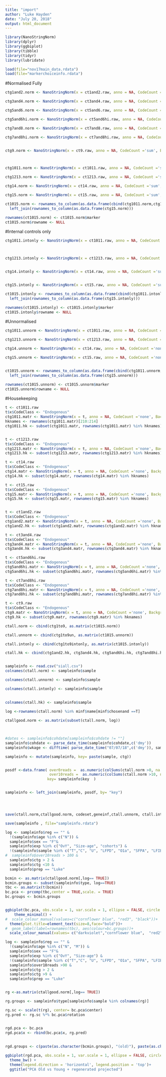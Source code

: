 ```yaml
---
title: "import"
author: "Luke Hayden"
date: "July 20, 2018"
output: html_document
---
```




```r
library(NanoStringNorm)
library(dplyr)
library(ggbiplot)
library(tibble)
library(tidyr)
library(lubridate)
````



```r


load(file="nov17main_data.rdata")
load(file="markerchoiceinfo.rdata")

````


#Normalised Fully



```r

ctg1and2.norm <- NanoStringNorm(x = ct1and2.raw, anno = NA, CodeCount ='sum', Background ="mean", SampleContent ='housekeeping.sum', round.values = FALSE, take.log = FALSE,return.matrix.of.endogenous.probes = TRUE);

ctg3and4.norm <- NanoStringNorm(x = ct3and4.raw, anno = NA, CodeCount ='sum', Background ="mean", SampleContent ='housekeeping.sum', round.values = FALSE, take.log = FALSE,return.matrix.of.endogenous.probes = TRUE);

ctg5and6.norm <- NanoStringNorm(x = ct5and6.raw, anno = NA, CodeCount ='sum', Background ="mean", SampleContent ='housekeeping.sum', round.values = FALSE, take.log = FALSE,return.matrix.of.endogenous.probes = TRUE);

ctg5and6hi.norm <- NanoStringNorm(x = ct5and6hi.raw, anno = NA, CodeCount ='sum', Background ="mean", SampleContent ='housekeeping.sum', round.values = FALSE, take.log = FALSE,return.matrix.of.endogenous.probes = TRUE);

ctg7and8.norm <- NanoStringNorm(x = ct7and8.raw, anno = NA, CodeCount ='sum', Background ="mean", SampleContent ='housekeeping.sum', round.values = FALSE, take.log = FALSE,return.matrix.of.endogenous.probes = TRUE);

ctg7and8hi.norm <- NanoStringNorm(x = ct7and8hi.raw, anno = NA, CodeCount ='sum', Background ="mean", SampleContent ='housekeeping.sum', round.values = FALSE, take.log = FALSE,return.matrix.of.endogenous.probes = TRUE);


ctg9.norm <- NanoStringNorm(x = ct9.raw, anno = NA, CodeCount ='sum', Background ="mean", SampleContent ='housekeeping.sum', round.values = FALSE, take.log = FALSE,return.matrix.of.endogenous.probes = TRUE);



ctg1011.norm <- NanoStringNorm(x = ct1011.raw, anno = NA, CodeCount ='sum', Background ="mean", SampleContent ='housekeeping.sum', round.values = FALSE, take.log = FALSE,return.matrix.of.endogenous.probes = TRUE);

ctg1213.norm <- NanoStringNorm(x = ct1213.raw, anno = NA, CodeCount ='sum', Background ="mean", SampleContent ='housekeeping.sum', round.values = FALSE, take.log = FALSE,return.matrix.of.endogenous.probes = TRUE);

ctg14.norm <- NanoStringNorm(x = ct14.raw, anno = NA, CodeCount ='sum', Background ="mean", SampleContent ='housekeeping.sum', round.values = FALSE, take.log = FALSE,return.matrix.of.endogenous.probes = TRUE);

ctg15.norm <- NanoStringNorm(x = ct15.raw, anno = NA, CodeCount ='sum', Background ="mean", SampleContent ='housekeeping.sum', round.values = FALSE, take.log = FALSE,return.matrix.of.endogenous.probes = TRUE);

ct1015.norm <- rownames_to_column(as.data.frame(cbind(ctg1011.norm,ctg1213.norm, ctg14.norm)) )%>%
  left_join(rownames_to_column(as.data.frame(ctg15.norm)))

rownames(ct1015.norm) <- ct1015.norm$marker
ct1015.norm$rowname <- NULL
```

#Internal controls only
```r


ctg1011.intonly <- NanoStringNorm(x = ct1011.raw, anno = NA, CodeCount ='sum', Background ="mean",OtherNorm = "none", round.values = FALSE, take.log = FALSE,return.matrix.of.endogenous.probes = TRUE);



ctg1213.intonly <- NanoStringNorm(x = ct1213.raw, anno = NA, CodeCount ='sum', Background ="mean",OtherNorm = "none", round.values = FALSE, take.log = FALSE,return.matrix.of.endogenous.probes = TRUE);


ctg14.intonly <- NanoStringNorm(x = ct14.raw, anno = NA, CodeCount ='sum', Background ="mean",OtherNorm = "none", round.values = FALSE, take.log = FALSE,return.matrix.of.endogenous.probes = TRUE);


ctg15.intonly <- NanoStringNorm(x = ct15.raw, anno = NA, CodeCount ='sum', Background ="mean",OtherNorm = "none", round.values = FALSE, take.log = FALSE,return.matrix.of.endogenous.probes = TRUE);

ct1015.intonly <- rownames_to_column(as.data.frame(cbind(ctg1011.intonly,ctg1213.intonly, ctg14.intonly)) )%>%
  left_join(rownames_to_column(as.data.frame(ctg15.intonly)))

rownames(ct1015.intonly) <- ct1015.intonly$marker
ct1015.intonly$rowname <- NULL


```
#Unnormalised

```r


ctg1011.unnorm <- NanoStringNorm(x = ct1011.raw, anno = NA, CodeCount ='none', Background ="none",OtherNorm = "none", round.values = FALSE, take.log = FALSE,return.matrix.of.endogenous.probes = TRUE);

ctg1213.unnorm <- NanoStringNorm(x = ct1213.raw, anno = NA, CodeCount ='none', Background ="none",OtherNorm = "none", round.values = FALSE, take.log = FALSE,return.matrix.of.endogenous.probes = TRUE);

ctg14.unnorm <- NanoStringNorm(x = ct14.raw, anno = NA, CodeCount ='none', Background ="none",OtherNorm = "none", round.values = FALSE, take.log = FALSE,return.matrix.of.endogenous.probes = TRUE);

ctg15.unnorm <- NanoStringNorm(x = ct15.raw, anno = NA, CodeCount ='none', Background ="none",OtherNorm = "none", round.values = FALSE, take.log = FALSE,return.matrix.of.endogenous.probes = TRUE);


ct1015.unnorm <- rownames_to_column(as.data.frame(cbind(ctg1011.unnorm,ctg1213.unnorm, ctg14.unnorm)) )%>%
  left_join(rownames_to_column(as.data.frame(ctg15.unnorm)))

rownames(ct1015.unnorm) <- ct1015.unnorm$marker
ct1015.unnorm$rowname <- NULL
```

#Housekeeping



```r



t <- ct1011.raw
t$x$CodeClass <- "Endogenous"
ctg1011.matr <- NanoStringNorm(x = t, anno = NA, CodeCount ='none', Background ="none",OtherNorm = "none", round.values = FALSE, take.log = FALSE,return.matrix.of.endogenous.probes = TRUE);
hknames <- rownames(ctg1011.matr)[210:214]
ctg1011.hk <- subset(ctg1011.matr, rownames(ctg1011.matr) %in% hknames)


t <- ct1213.raw
t$x$CodeClass <- "Endogenous"
ctg1213.matr <- NanoStringNorm(x = t, anno = NA, CodeCount ='none', Background ="none",OtherNorm = "none", round.values = FALSE, take.log = FALSE,return.matrix.of.endogenous.probes = TRUE);
ctg1213.hk <- subset(ctg1213.matr, rownames(ctg1213.matr) %in% hknames)

t <- ct14.raw
t$x$CodeClass <- "Endogenous"
ctg14.matr <- NanoStringNorm(x = t, anno = NA, CodeCount ='none', Background ="none",OtherNorm = "none", round.values = FALSE, take.log = FALSE,return.matrix.of.endogenous.probes = TRUE);
ctg14.hk <- subset(ctg14.matr, rownames(ctg14.matr) %in% hknames)

t <- ct15.raw
t$x$CodeClass <- "Endogenous"
ctg15.matr <- NanoStringNorm(x = t, anno = NA, CodeCount ='none', Background ="none",OtherNorm = "none", round.values = FALSE, take.log = FALSE,return.matrix.of.endogenous.probes = TRUE);
ctg15.hk <- subset(ctg15.matr, rownames(ctg15.matr) %in% hknames)


t <- ct1and2.raw
t$x$CodeClass <- "Endogenous"
ctg1and2.matr <- NanoStringNorm(x = t, anno = NA, CodeCount ='none', Background ="none",OtherNorm = "none", round.values = FALSE, take.log = FALSE,return.matrix.of.endogenous.probes = TRUE);
ctg1and2.hk <- subset(ctg1and2.matr, rownames(ctg1and2.matr) %in% hknames)

t <- ct3and4.raw
t$x$CodeClass <- "Endogenous"
ctg3and4.matr <- NanoStringNorm(x = t, anno = NA, CodeCount ='none', Background ="none",OtherNorm = "none", round.values = FALSE, take.log = FALSE,return.matrix.of.endogenous.probes = TRUE);
ctg3and4.hk <- subset(ctg3and4.matr, rownames(ctg3and4.matr) %in% hknames)

t <- ct5and6hi.raw
t$x$CodeClass <- "Endogenous"
ctg5and6hi.matr <- NanoStringNorm(x = t, anno = NA, CodeCount ='none', Background ="none",OtherNorm = "none", round.values = FALSE, take.log = FALSE,return.matrix.of.endogenous.probes = TRUE);
ctg5and6hi.hk <- subset(ctg5and6hi.matr, rownames(ctg5and6hi.matr) %in% hknames)

t <- ct7and8hi.raw
t$x$CodeClass <- "Endogenous"
ctg7and8hi.matr <- NanoStringNorm(x = t, anno = NA, CodeCount ='none', Background ="none",OtherNorm = "none", round.values = FALSE, take.log = FALSE,return.matrix.of.endogenous.probes = TRUE);
ctg7and8hi.hk <- subset(ctg7and8hi.matr, rownames(ctg7and8hi.matr) %in% hknames)

t <- ct9.raw
t$x$CodeClass <- "Endogenous"
ctg9.matr <- NanoStringNorm(x = t, anno = NA, CodeCount ='none', Background ="none",OtherNorm = "none", round.values = FALSE, take.log = FALSE,return.matrix.of.endogenous.probes = TRUE);
ctg9.hk <- subset(ctg9.matr, rownames(ctg9.matr) %in% hknames)


````



```r


ctall.norm <- cbind(ctg1to9, as.matrix(ct1015.norm))

ctall.unnorm <- cbind(ctg1to9un, as.matrix(ct1015.unnorm))

ctall.intonly <- cbind(ctg1to9intonly, as.matrix(ct1015.intonly))

ctall.hk <- cbind(ctg1and2.hk, ctg3and4.hk, ctg5and6hi.hk, ctg7and8hi.hk, ctg9.hk, ctg1011.hk, ctg1213.hk, ctg14.hk, ctg15.hk)


sampleinfo <- read.csv("siall.csv")
colnames(ctall.norm) <- sampleinfo$sample

colnames(ctall.unnorm) <- sampleinfo$sample

colnames(ctall.intonly) <- sampleinfo$sample

  
colnames(ctall.hk) <- sampleinfo$sample
  
log <-rownames(ctall.norm) %in% minf$name[minf$chosenand ==T]

ctallgood.norm <- as.matrix(subset(ctall.norm, log))
  


#dates <- sampleinfo$cohdate[sampleinfo$cohdate != ""]
sampleinfo$cohdate <- parse_date_time(sampleinfo$cohdate,c('dmy'))
sampleinfo$wkage <- difftime( parse_date_time("07/07/18",c('dmy')), sampleinfo$cohdate, units=c("weeks"))

````










```r
sampleinfo <- mutate(sampleinfo, key= paste(sample, ctg))


posdf <-data.frame( over0reads =  as.numeric(colSums(ctall.norm >0, na.rm=T)),
                    over10reads =  as.numeric(colSums(ctall.norm >10, na.rm=T)), 
                   key= sampleinfo$key  )


sampleinfo <- left_join(sampleinfo, posdf, by= "key")




save(ctall.norm,ctallgood.norm, codeset,geneinf,ctall.unnorm, ctall.intonly ,ctall.hk, file="allns_data.rdata")

save(sampleinfo , file="sampleinfo.rdata")

````







```r



log <- sampleinfo$reg == "" & 
  !(sampleinfo$age %in% c("N")) & 
  sampleinfo$sex == "F"&
  sampleinfo$exp %in% c("OvY", "Size-age", "cohorts") & 
  !(sampleinfo$sample %in% c("T","C", "U", "LFPD", "O1a", "SFPA", "LFIB", "LFIA", "LFIB", "LFIC", "LFID")) &
#  sampleinfo$over10reads > 100 &
  sampleinfo$ctg > 2 &
  sampleinfo$ctg <10 &
  sampleinfo$prep == "Luke"

bcmin <- as.matrix(ctallgood.norm[,log== TRUE])
bcmin.groups <- subset(sampleinfo$type, log==TRUE)
tbc <- as.matrix(t(bcmin))
bc.pca <- prcomp(tbc,center = TRUE,scale. = TRUE) 
bc.groups <- bcmin.groups


ggbiplot(bc.pca, obs.scale = 1, var.scale = 1, ellipse = FALSE, circle = TRUE, var.axes=F, labels=rownames(tbc), groups=bc.groups)+ggtitle("PCA of Old vs Young (females)")+
    theme_minimal() +
#  scale_colour_manual(values=c("cornflower blue", "red3", "black"))+
  theme(plot.title=element_text(size=8,face="bold"))+
#  geom_label(label=rownames(tbc), aes(colour=bc.groups))+
  scale_colour_manual(values= c("darkviolet","cornflower blue",  "red2"))

log <- sampleinfo$reg == "" & 
  !(sampleinfo$age %in% c("N", "M")) & 
  sampleinfo$sex == "F"&
  sampleinfo$exp %in% c("OvY", "Size-age") & 
  !(sampleinfo$sample %in% c("T","C", "U", "LFPD", "O1a", "SFPA", "LFIB")) &
  sampleinfo$over10reads >90 &
  sampleinfo$ctg > 2 &
  sampleinfo$ctg >9 &
  sampleinfo$prep == "Luke"


rg <-as.matrix(ctallgood.norm[,log== TRUE])

rg.groups <- sampleinfo$type[sampleinfo$sample %in% colnames(rg)]

rg.sc <- scale(t(rg), center= bc.pca$center)
rg.pred <- rg.sc %*% bc.pca$rotation 


rgd.pca <- bc.pca
rgd.pca$x <- rbind(bc.pca$x, rg.pred)
                   
                   
rgd.groups <- c(paste(as.character(bcmin.groups), "(old)"), paste(as.character(rg.groups), "(new)" )    )           

ggbiplot(rgd.pca, obs.scale = 1, var.scale = 1, ellipse = FALSE, circle = F, var.axes=FALSE, labels=rownames(rgd.pca$x), groups=rgd.groups, varname.abbrev = TRUE)+   
  theme_bw() +
  theme(legend.direction = 'horizontal', legend.position = 'top')+
  ggtitle("PCA Old vs Young + regenerated projected")








````






```r


````



```r


````



```r


````



```r


````
